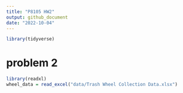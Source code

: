 ```yaml
---
title: "P8105 HW2"
output: github_document
date: "2022-10-04"
---
```


```r
library(tidyverse)

```


# problem 2
```r
library(readxl)
wheel_data = read_excel("data/Trash Wheel Collection Data.xlsx")
```
